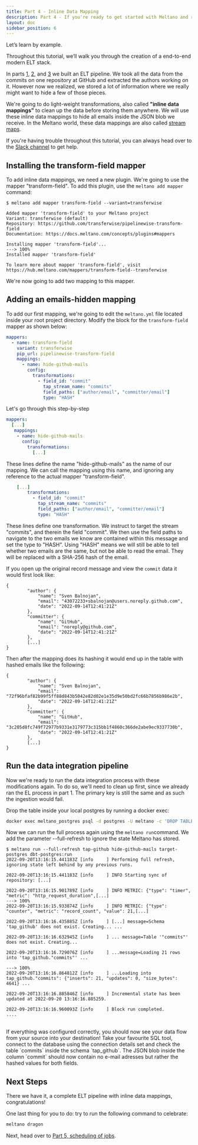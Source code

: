 ```yaml
---
title: Part 4 - Inline Data Mapping
description: Part 4 - If you're ready to get started with Meltano and run an EL[T] pipeline with a data source and destination of your choosing, you've come to the right place!
layout: doc
sidebar_position: 6
---
```



Let’s learn by example.

Throughout this tutorial, we’ll walk you through the creation of a end-to-end modern ELT stack.

In parts [1](/getting-started/part1), [2](/getting-started/part2), and [3](/getting-started/part3) we built an ELT pipeline. We took all the data from the commits on one repository at GitHub and extracted the authors working on it. However now we realized, we stored a lot of information where we really might want to hide a few of those pieces.

We're going to do light-weight transformations, also called **"inline data mappings"** to clean up the data before storing them anywhere. We will use these inline data mappings to hide all emails inside the JSON blob we receive. In the Meltano world, these data mappings are also called [stream maps](https://sdk.meltano.com/en/latest/stream_maps.html).

<div className="notification is-success">
    <p>If you're having trouble throughout this tutorial, you can always head over to the <a href="https://meltano.com/slack">Slack channel</a> to get help.</p>
</div>

## Installing the transform-field mapper

To add inline data mappings, we need a new plugin. We're going to use the mapper "transform-field". To add this plugin, use the `meltano add mapper` command:

<Termy>

```console
$ meltano add mapper transform-field --variant=transferwise

Added mapper 'transform-field' to your Meltano project
Variant: transferwise (default)
Repository: https://github.com/transferwise/pipelinewise-transform-field
Documentation: https://docs.meltano.com/concepts/plugins#mappers

Installing mapper 'transform-field'...
---> 100%
Installed mapper 'transform-field'

To learn more about mapper 'transform-field', visit https://hub.meltano.com/mappers/transform-field--transferwise
```

</Termy>

We're now going to add two mapping to this mapper.

## Adding an emails-hidden mapping

To add our first mapping, we're going to edit the `meltano.yml` file located inside your root project directory. Modify the block for the `transform-field` mapper as shown below:

```yaml
mappers:
  - name: transform-field
    variant: transferwise
    pip_url: pipelinewise-transform-field
    mappings:
      - name: hide-github-mails
        config:
          transformations:
            - field_id: "commit"
              tap_stream_name: "commits"
              field_paths: ["author/email", "committer/email"]
              type: "HASH"
```

Let's go through this step-by-step

```yaml
mappers:
  [...]
   mappings:
    - name: hide-github-mails
      config:
        transformations:
          [...]
```

These lines define the name "hide-github-mails" as the name of our mapping. We can call the mapping using this name, and ignoring any reference to the actual mapper "transform-field".

```yaml
    [...]
        transformations:
          - field_id: "commit"
            tap_stream_name: "commits"
            field_paths: ["author/email", "committer/email"]
            type: "HASH"
```

These lines define one transformation. We instruct to target the stream "commits", and therein the field "commit". We then use the field paths to navigate to the two emails we know are contained within this message and set the type to "HASH". Using "HASH" means we will still be able to tell whether two emails are the same, but not be able to read the email. They will be replaced with a SHA-256 hash of the email.

If you open up the original record message and view the `commit` data it would first look like:

```
{
        "author": {
            "name": "Sven Balnojan",
            "email": "43072233+sbalnojan@users.noreply.github.com",
            "date": "2022-09-14T12:41:21Z"
        },
        "committer": {
            "name": "GitHub",
            "email": "noreply@github.com",
            "date": "2022-09-14T12:41:21Z"
        },
        [...]
}
```

Then after the mapping does its hashing it would end up in the table with hashed emails like the following:

```
{
        "author": {
            "name": "Sven Balnojan",
            "email": "72f96bfaf82b99f5ff88d843b5042e82d02e1e35d9e50bd2fc66b7856b986e2b",
            "date": "2022-09-14T12:41:21Z"
        },
        "committer": {
            "name": "GitHub",
            "email": "3c205d8fc749f72977b9331e3179773c315bb1f4860c366de2abe9ec9337730b",
            "date": "2022-09-14T12:41:21Z"
        },
        [...]
}
```

## Run the data integration pipeline

Now we're ready to run the data integration process with these modifications again. To do so, we'll need to clean up first, since we already ran the EL process in part 1. The primary key is still the same and as such the ingestion would fail.

Drop the table inside your local postgres by running a docker exec:

```bash
docker exec meltano_postgres psql -d postgres -U meltano -c 'DROP TABLE tap_github.commits; DROP TABLE analytics.authors;'
```

Now we can run the full process again using the `meltano run`command. We add the parameter --full-refresh to ignore the state Meltano has stored.

<Termy>

```console
$ meltano run --full-refresh tap-github hide-github-mails target-postgres dbt-postgres:run
2022-09-20T13:16:15.441183Z [info     ] Performing full refresh, ignoring state left behind by any previous runs.

2022-09-20T13:16:15.441183Z [info     ] INFO Starting sync of repository: [...]

2022-09-20T13:16:15.901789Z [info     ] INFO METRIC: {"type": "timer", "metric": "http_request_duration",[...]
---> 100%
2022-09-20T13:16:15.933874Z [info     ] INFO METRIC: {"type": "counter", "metric": "record_count", "value": 21,[...]

2022-09-20T13:16:16.435885Z [info     ] [...] message=Schema 'tap_github' does not exist. Creating... ...

2022-09-20T13:16:16.632945Z [info     ] ... message=Table '"commits"' does not exist. Creating...

2022-09-20T13:16:16.729076Z [info     ] ...message=Loading 21 rows into 'tap_github."commits"' ...

---> 100%
2022-09-20T13:16:16.864812Z [info     ] ...Loading into tap_github."commits": {"inserts": 21, "updates": 0, "size_bytes": 4641} ...

2022-09-20T13:16:16.885846Z [info     ] Incremental state has been updated at 2022-09-20 13:16:16.885259.

2022-09-20T13:16:16.960093Z [info     ] Block run completed.           ....
```

</Termy>

<br />
If everything was configured correctly, you should now see your data flow from your source into your destination! Take your favourite SQL tool, connect to the database using the connection details set and check the table `commits` inside the schema `tap_github`. The JSON blob inside the column `commit` should now contain no e-mail adresses but rather the hashed values for both fields.

## Next Steps

There we have it, a complete ELT pipeline with inline data mappings, congratulations!

One last thing for you to do: try to run the following command to celebrate:

```bash
meltano dragon
```

Next, head over to [Part 5, scheduling of jobs](/getting-started/#schedule-pipelines-to-run-regularly).

